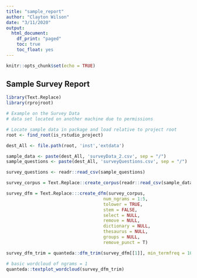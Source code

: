 ```yaml
---
title: "sample_report"
author: "Clayton Wilson"
date: "3/11/2020"
output: 
  html_document:
    df_print: "paged"
    toc: true
    toc_float: yes
---
```


```r
knitr::opts_chunk$set(echo = TRUE)
```

## Sample Survey Report



```r
library(Text.Replace)
library(rprojroot)

# Example on the Survey Data
# data set located on another machine due to permissions

# Locate sample data in package and load relative to project root
root <- find_root(is_rstudio_project)

dest_All <- file.path(root, 'inst','extdata')

sample_data <- paste(dest_All, 'surveyData_2.csv', sep = "/")
sample_questions <- paste(dest_All, 'surveyQuestions.csv', sep = "/")
```

```r
survey_questions <- readr::read_csv(sample_questions)

survey_corpus = Text.Replace::create_corpus(readr::read_csv(sample_data), "comments")

survey_dfm = Text.Replace:::create_dfm(survey_corpus,
                                     num_ngrams = 1:5,
                                     tolower = TRUE,
                                     stem = FALSE,
                                     select = NULL,
                                     remove = NULL,
                                     dictionary = NULL,
                                     thesaurus = NULL,
                                     groups = NULL,
                                     remove_punct = T)


```

```r
survey_dfm_trim = quanteda::dfm_trim(survey_dfm[[1]], min_termfreq = 10)

# basic wordcloud of ngrams = 1
quanteda::textplot_wordcloud(survey_dfm_trim)
```


```r



```